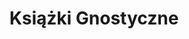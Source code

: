 ---
title: Książki Gnostyczne
description: Międzynarodowa Biblioteka Gnostyczna
template: splash
lang: pl
hero:
  tagline: Witamy w Studiach Gnostycznych
  image:
    file: ../../../assets/sol-de-acuario.webp
  actions:
    - text: Zobacz Książki
      link: educacion-fundamental/prefacio
      icon: right-arrow
    - text: Więcej informacji o Kursie Gnozy
      link: https://starlight.astro.build
      icon: external
      variant: minimal
---